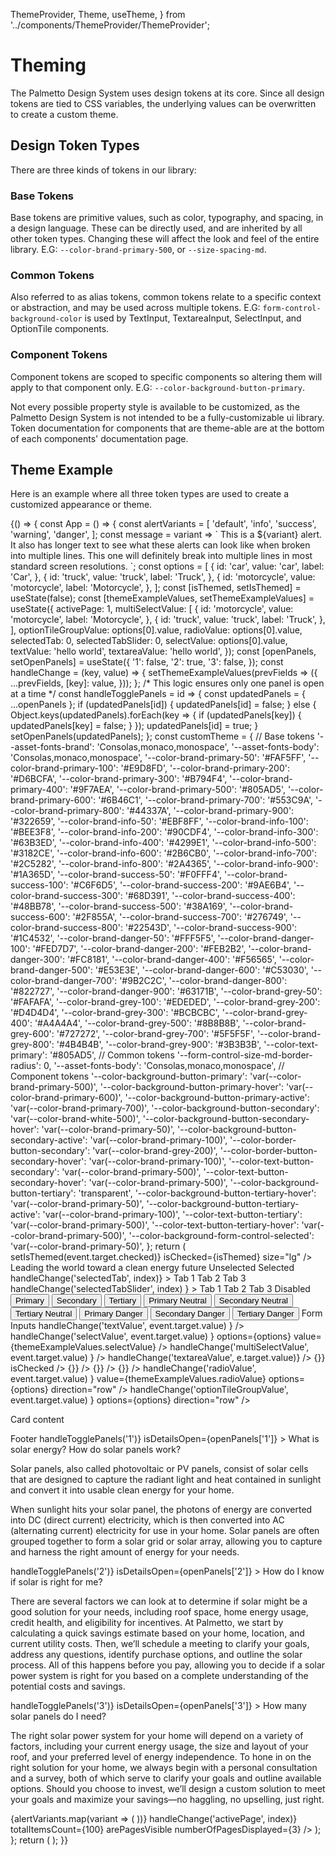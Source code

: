 
  ThemeProvider,
  Theme,
  useTheme,
} from '../components/ThemeProvider/ThemeProvider';

<Meta title="Theming/Overview" />

# Theming

The Palmetto Design System uses design tokens at its core. Since all design tokens are tied to CSS variables, the underlying values can be overwritten to create a custom theme.

## Design Token Types

There are three kinds of tokens in our library:

### Base Tokens

Base tokens are primitive values, such as color, typography, and spacing, in a design language. These can be directly used, and are inherited by all other token types. Changing these will affect the look and feel of the entire library. E.G: `--color-brand-primary-500`, or `--size-spacing-md`.

### Common Tokens

Also referred to as alias tokens, common tokens relate to a specific context or abstraction, and may be used across multiple tokens. E.G: `form-control-background-color` is used by TextInput, TextareaInput, SelectInput, and OptionTile components.

### Component Tokens

Component tokens are scoped to specific components so altering them will apply to that component only. E.G: `--color-background-button-primary`.

Not every possible property style is available to be customized, as the Palmetto Design System is not intended to be a fully-customizable ui library. Token documentation for components that are theme-able are at the bottom of each components' documentation page.

## Theme Example

Here is an example where all three token types are used to create a customized appearance or theme.

<Canvas>
  <Story name="Theme Example">
    {() => {
      const App = () => {
        const alertVariants = [
          'default',
          'info',
          'success',
          'warning',
          'danger',
        ];
        const message = variant => `
        This is a ${variant} alert. It also has longer text to see what these alerts
        can look like when broken into multiple lines. This one will definitely
        break into multiple lines in most standard screen resolutions.
      `;
        const options = [
          {
            id: 'car',
            value: 'car',
            label: 'Car',
          },
          {
            id: 'truck',
            value: 'truck',
            label: 'Truck',
          },
          {
            id: 'motorcycle',
            value: 'motorcycle',
            label: 'Motorcycle',
          },
        ];
        const [isThemed, setIsThemed] = useState(false);
        const [themeExampleValues, setThemeExampleValues] = useState({
          activePage: 1,
          multiSelectValue: [
            {
              id: 'motorcycle',
              value: 'motorcycle',
              label: 'Motorcycle',
            },
            {
              id: 'truck',
              value: 'truck',
              label: 'Truck',
            },
          ],
          optionTileGroupValue: options[0].value,
          radioValue: options[0].value,
          selectedTab: 0,
          selectedTabSlider: 0,
          selectValue: options[0].value,
          textValue: 'hello world',
          textareaValue: 'hello world',
        });
        const [openPanels, setOpenPanels] = useState({
          '1': false,
          '2': true,
          '3': false,
        });
        const handleChange = (key, value) => {
          setThemeExampleValues(prevFields => ({
            ...prevFields,
            [key]: value,
          }));
        };
        /* This logic ensures only one panel is open at a time */
        const handleTogglePanels = id => {
          const updatedPanels = { ...openPanels };
          if (updatedPanels[id]) {
            updatedPanels[id] = false;
          } else {
            Object.keys(updatedPanels).forEach(key => {
              if (updatedPanels[key]) {
                updatedPanels[key] = false;
              }
            });
            updatedPanels[id] = true;
          }
          setOpenPanels(updatedPanels);
        };
        const customTheme = {
          // Base tokens
          '--asset-fonts-brand': 'Consolas,monaco,monospace',
          '--asset-fonts-body': 'Consolas,monaco,monospace',
          '--color-brand-primary-50': '#FAF5FF',
          '--color-brand-primary-100': '#E9D8FD',
          '--color-brand-primary-200': '#D6BCFA',
          '--color-brand-primary-300': '#B794F4',
          '--color-brand-primary-400': '#9F7AEA',
          '--color-brand-primary-500': '#805AD5',
          '--color-brand-primary-600': '#6B46C1',
          '--color-brand-primary-700': '#553C9A',
          '--color-brand-primary-800': '#44337A',
          '--color-brand-primary-900': '#322659',
          '--color-brand-info-50': '#EBF8FF',
          '--color-brand-info-100': '#BEE3F8',
          '--color-brand-info-200': '#90CDF4',
          '--color-brand-info-300': '#63B3ED',
          '--color-brand-info-400': '#4299E1',
          '--color-brand-info-500': '#3182CE',
          '--color-brand-info-600': '#2B6CB0',
          '--color-brand-info-700': '#2C5282',
          '--color-brand-info-800': '#2A4365',
          '--color-brand-info-900': '#1A365D',
          '--color-brand-success-50': '#F0FFF4',
          '--color-brand-success-100': '#C6F6D5',
          '--color-brand-success-200': '#9AE6B4',
          '--color-brand-success-300': '#68D391',
          '--color-brand-success-400': '#48BB78',
          '--color-brand-success-500': '#38A169',
          '--color-brand-success-600': '#2F855A',
          '--color-brand-success-700': '#276749',
          '--color-brand-success-800': '#22543D',
          '--color-brand-success-900': '#1C4532',
          '--color-brand-danger-50': '#FFF5F5',
          '--color-brand-danger-100': '#FED7D7',
          '--color-brand-danger-200': '#FEB2B2',
          '--color-brand-danger-300': '#FC8181',
          '--color-brand-danger-400': '#F56565',
          '--color-brand-danger-500': '#E53E3E',
          '--color-brand-danger-600': '#C53030',
          '--color-brand-danger-700': '#9B2C2C',
          '--color-brand-danger-800': '#822727',
          '--color-brand-danger-900': '#63171B',
          '--color-brand-grey-50': '#FAFAFA',
          '--color-brand-grey-100': '#EDEDED',
          '--color-brand-grey-200': '#D4D4D4',
          '--color-brand-grey-300': '#BCBCBC',
          '--color-brand-grey-400': '#A4A4A4',
          '--color-brand-grey-500': '#8B8B8B',
          '--color-brand-grey-600': '#727272',
          '--color-brand-grey-700': '#5F5F5F',
          '--color-brand-grey-800': '#4B4B4B',
          '--color-brand-grey-900': '#3B3B3B',
          '--color-text-primary': '#805AD5',
          // Common tokens
          '--form-control-size-md-border-radius': 0,
          '--asset-fonts-body': 'Consolas,monaco,monospace',
          // Component tokens
          '--color-background-button-primary': 'var(--color-brand-primary-500)',
          '--color-background-button-primary-hover':
            'var(--color-brand-primary-600)',
          '--color-background-button-primary-active':
            'var(--color-brand-primary-700)',
          '--color-background-button-secondary': 'var(--color-brand-white-500)',
          '--color-background-button-secondary-hover':
            'var(--color-brand-primary-50)',
          '--color-background-button-secondary-active':
            'var(--color-brand-primary-100)',
          '--color-border-button-secondary': 'var(--color-brand-grey-200)',
          '--color-border-button-secondary-hover':
            'var(--color-brand-primary-100)',
          '--color-text-button-secondary': 'var(--color-brand-primary-500)',
          '--color-text-button-secondary-hover':
            'var(--color-brand-primary-500)',
          '--color-background-button-tertiary': 'transparent',
          '--color-background-button-tertiary-hover':
            'var(--color-brand-primary-50)',
          '--color-background-button-tertiary-active':
            'var(--color-brand-primary-100)',
          '--color-text-button-tertiary': 'var(--color-brand-primary-500)',
          '--color-text-button-tertiary-hover':
            'var(--color-brand-primary-500)',
          '--color-background-form-control-selected':
            'var(--color-brand-primary-50)',
        };
        return (
          <Box
            childGap="lg"
            background="secondary"
            borderWidth="xs"
            borderColor="separator"
            padding="3xl"
            display="block"
            color="body-primary"
            fontFamily="body"
            style={isThemed ? customTheme : null}
          >
            <Toggle
              id="themeToggle"
              label="Apply Custom Theme"
              onChange={event => setIsThemed(event.target.checked)}
              isChecked={isThemed}
              size="lg"
            />
            <Box gap="sm">
              <Heading as="h2" size="xl">
                Leading the world toward a clean energy future
              </Heading>
            </Box>
            <Box direction="row" gap="sm">
              <Badge variant="primary" message="primary" />
              <Badge variant="secondary" message="secondary" />
              <Badge variant="tertiary" message="tertiary" />
              <Badge variant="info" message="info" />
              <Badge variant="success" message="success" />
              <Badge variant="warning" message="warning" />
              <Badge variant="danger" message="danger" />
              <Badge variant="default" message="default" />
            </Box>
            <Box direction="row" gap="sm">
              <CategoryFilter>Unselected</CategoryFilter>
              <CategoryFilter isSelected>Selected</CategoryFilter>
            </Box>
            <Tabs
              value={themeExampleValues.selectedTab}
              onChange={(event, index) => handleChange('selectedTab', index)}
            >
              <Tabs.Item>Tab 1</Tabs.Item>
              <Tabs.Item>Tab 2</Tabs.Item>
              <Tabs.Item>Tab 3</Tabs.Item>
            </Tabs>
            <TabsSlider
              value={themeExampleValues.selectedTabSlider}
              onChange={(event, index) =>
                handleChange('selectedTabSlider', index)
              }
            >
              <TabsSlider.Item>Tab 1</TabsSlider.Item>
              <TabsSlider.Item>Tab 2</TabsSlider.Item>
              <TabsSlider.Item>Tab 3</TabsSlider.Item>
              <TabsSlider.Item isDisabled>Disabled</TabsSlider.Item>
            </TabsSlider>
            <Box alignItems="center" gap="sm" direction="row">
              <Button variant="primary">Primary</Button>
              <Button variant="secondary">Secondary</Button>
              <Button variant="tertiary">Tertiary</Button>
            </Box>
            <Box alignItems="center" gap="sm" direction="row">
              <Button variant="primary" tone="neutral">
                Primary Neutral
              </Button>
              <Button variant="secondary" tone="neutral">
                Secondary Neutral
              </Button>
              <Button variant="tertiary" tone="neutral">
                Tertiary Neutral
              </Button>
            </Box>
            <Box alignItems="center" gap="sm" direction="row">
              <Button variant="primary" tone="danger">
                Primary Danger
              </Button>
              <Button variant="secondary" tone="danger">
                Secondary Danger
              </Button>
              <Button variant="tertiary" tone="danger">
                Tertiary Danger
              </Button>
            </Box>
            <Box background="primary" padding="lg" gap="lg">
              <Heading size="lg" as="h4">
                Form Inputs
              </Heading>
              <TextInput
                id="demo"
                helpText="This is a themed text input"
                label="Text Input"
                value={themeExampleValues.textValue}
                onChange={event =>
                  handleChange('textValue', event.target.value)
                }
              />
              <SelectInputNative
                id="default Select"
                label="Select Input"
                onChange={event =>
                  handleChange('selectValue', event.target.value)
                }
                options={options}
                value={themeExampleValues.selectValue}
              />
              <SelectInput
                id="multiSelect"
                name="multiSelect"
                label="Multi-Select Input"
                isMulti
                value={themeExampleValues.multiSelectValue}
                menuPortalTarget={document.body}
                options={options}
                onChange={event =>
                  handleChange('multiSelectValue', event.target.value)
                }
              />
              <TextareaInput
                label="Textarea Input"
                name="textareaInput"
                id="textareaInput"
                value={themeExampleValues.textareaValue}
                onChange={e => handleChange('textareaValue', e.target.value)}
              />
              <Box direction="row" gap="md">
                <CheckboxInput
                  id="checkedCheckbox"
                  label="Checked Checkbox"
                  onChange={() => {}}
                  isChecked
                />
                <CheckboxInput
                  id="uncheckedCheckbox"
                  label="Unchecked Checkbox"
                  onChange={() => {}}
                />
                <CheckboxInput
                  id="disabledCheckbox"
                  label="Disabled Checkbox"
                  isDisabled
                  onChange={() => {}}
                />
                <CheckboxInput
                  id="checkedDisabledCheckbox"
                  label="Disabled Checked Checkbox"
                  isDisabled
                  isChecked
                  onChange={() => {}}
                />
              </Box>
              <RadioGroup
                title="Radio Group"
                name="radioGroup"
                onChange={event =>
                  handleChange('radioValue', event.target.value)
                }
                value={themeExampleValues.radioValue}
                options={options}
                direction="row"
              />
              <OptionTileGroup
                name="directionVertical"
                value={themeExampleValues.optionTileGroupValue}
                onChange={event =>
                  handleChange('optionTileGroupValue', event.target.value)
                }
                options={options}
                direction="row"
              />
            </Box>
            <Card>
              <Card.Header title="Default Card" />
              <Card.Section>
                <p>Card content</p>
              </Card.Section>
              <Card.Footer>Footer</Card.Footer>
            </Card>
            <Accordion>
              <Accordion.Panel isOpen={openPanels['1']}>
                <Accordion.PanelSummary
                  onToggle={() => handleTogglePanels('1')}
                  isDetailsOpen={openPanels['1']}
                >
                  What is solar energy? How do solar panels work?
                </Accordion.PanelSummary>
                <Accordion.PanelDetails gap="md">
                  <p>
                    Solar panels, also called photovoltaic or PV panels, consist
                    of solar cells that are designed to capture the radiant
                    light and heat contained in sunlight and convert it into
                    usable clean energy for your home.
                  </p>
                  <p>
                    When sunlight hits your solar panel, the photons of energy
                    are converted into DC (direct current) electricity, which is
                    then converted into AC (alternating current) electricity for
                    use in your home. Solar panels are often grouped together to
                    form a solar grid or solar array, allowing you to capture
                    and harness the right amount of energy for your needs.
                  </p>
                </Accordion.PanelDetails>
              </Accordion.Panel>
              <Accordion.Panel isOpen={openPanels['2']}>
                <Accordion.PanelSummary
                  onToggle={() => handleTogglePanels('2')}
                  isDetailsOpen={openPanels['2']}
                >
                  How do I know if solar is right for me?
                </Accordion.PanelSummary>
                <Accordion.PanelDetails>
                  <p>
                    There are several factors we can look at to determine if
                    solar might be a good solution for your needs, including
                    roof space, home energy usage, credit health, and
                    eligibility for incentives. At Palmetto, we start by
                    calculating a quick savings estimate based on your home,
                    location, and current utility costs. Then, we’ll schedule a
                    meeting to clarify your goals, address any questions,
                    identify purchase options, and outline the solar process.
                    All of this happens before you pay, allowing you to decide
                    if a solar power system is right for you based on a complete
                    understanding of the potential costs and savings.
                  </p>
                </Accordion.PanelDetails>
              </Accordion.Panel>
              <Accordion.Panel isOpen={openPanels['3']} borderWidth="0">
                <Accordion.PanelSummary
                  onToggle={() => handleTogglePanels('3')}
                  isDetailsOpen={openPanels['3']}
                >
                  How many solar panels do I need?
                </Accordion.PanelSummary>
                <Accordion.PanelDetails>
                  <p>
                    The right solar power system for your home will depend on a
                    variety of factors, including your current energy usage, the
                    size and layout of your roof, and your preferred level of
                    energy independence. To hone in on the right solution for
                    your home, we always begin with a personal consultation and
                    a survey, both of which serve to clarify your goals and
                    outline available options. Should you choose to invest,
                    we’ll design a custom solution to meet your goals and
                    maximize your savings—no haggling, no upselling, just right.
                  </p>
                </Accordion.PanelDetails>
              </Accordion.Panel>
            </Accordion>
            {alertVariants.map(variant => (
              <Alert
                message={message(variant)}
                key={variant}
                title={variant.charAt(0).toUpperCase() + variant.slice(1)}
                variant={variant}
                hasIcon
                className="m-bottom-md"
              />
            ))}
            <Pagination
              activePage={themeExampleValues.activePage}
              itemsPerPage={20}
              onChange={index => handleChange('activePage', index)}
              totalItemsCount={100}
              arePagesVisible
              numberOfPagesDisplayed={3}
            />
          </Box>
        );
      };
      return (
        <ThemeProvider defaultTheme="light" storageKey="palmetto-ui-theme">
          <App />
        </ThemeProvider>
      );
    }}
  </Story>
</Canvas>
